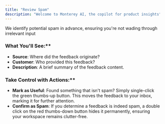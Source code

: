 ```yaml
---
title: "Review Spam"
description: "Welcome to Monterey AI, the copilot for product insights"
---
```


We identify potential spam in advance, ensuring you're not wading through irrelevant input


### What You'll See:**

- **Source**: Where did the feedback originate?
- **Customer**: Who provided this feedback?
- **Description**: A brief summary of the feedback content.

### Take Control with Actions:**

- **Mark as Useful**: Found something that isn't spam? Simply single-click the green thumbs-up button. This moves the feedback to your inbox, marking it for further attention.
- **Confirm as Spam**: If you determine a feedback is indeed spam, a double click on the red thumbs-down button hides it permanently, ensuring your workspace remains clutter-free.